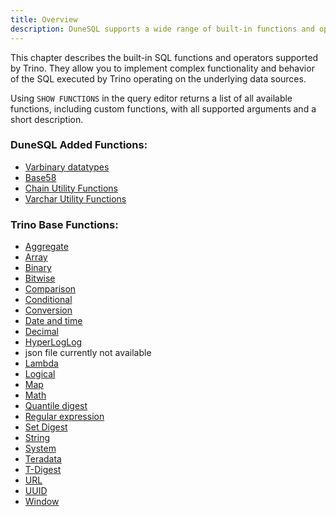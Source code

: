 ```yaml
---
title: Overview
description: DuneSQL supports a wide range of built-in functions and operators.
---
```


This chapter describes the built-in SQL functions and operators supported by Trino. They allow you to implement complex functionality and behavior of the SQL executed by Trino operating on the underlying data sources.

Using ``SHOW FUNCTIONS`` in the query editor returns a list of all available functions, including custom functions, with all supported arguments and a short description.

### DuneSQL Added Functions:
- [Varbinary datatypes](/query-app/query-engine/Functions-and-operators/varbinary)
- [Base58](/query-app/query-engine/Functions-and-operators/base58)
- [Chain Utility Functions](/query-app/query-engine/Functions-and-operators/chain-utility-functions)
- [Varchar Utility Functions](/query-app/query-engine/Functions-and-operators/varchar-utility-functions)
### Trino Base Functions:
- [Aggregate](query-app/query-engine/Functions-and-operators/aggregate)  
- [Array](/query-app/query-engine/Functions-and-operators/array)  
- [Binary](/query-app/query-engine/Functions-and-operators/binary)  
- [Bitwise](/query-app/query-engine/Functions-and-operators/bitwise)
- [Comparison](/query-app/query-engine/Functions-and-operators/comparison)  
- [Conditional](/query-app/query-engine/Functions-and-operators/conditional)  
- [Conversion](/query-app/query-engine/Functions-and-operators/conversion)  
- [Date and time](/query-app/query-engine/Functions-and-operators/datetime)  
- [Decimal](/query-app/query-engine/Functions-and-operators/decimal)   
- [HyperLogLog](/query-app/query-engine/Functions-and-operators/hyperloglog)    
- json file currently not available
- [Lambda](/query-app/query-engine/Functions-and-operators/lambda)  
- [Logical](/query-app/query-engine/Functions-and-operators/logical)    
- [Map](/query-app/query-engine/Functions-and-operators/map)  
- [Math](/query-app/query-engine/Functions-and-operators/math)  
- [Quantile digest](/query-app/query-engine/Functions-and-operators/qdigest)  
- [Regular expression](/query-app/query-engine/Functions-and-operators/regexp)   
- [Set Digest](/query-app/query-engine/Functions-and-operators/setdigest)  
- [String](/query-app/query-engine/Functions-and-operators/string)  
- [System](/query-app/query-engine/Functions-and-operators/system)  
- [Teradata](/query-app/query-engine/Functions-and-operators/teradata)  
- [T-Digest](/query-app/query-engine/Functions-and-operators/tdigest)  
- [URL](/query-app/query-engine/Functions-and-operators/url)  
- [UUID](/query-app/query-engine/Functions-and-operators/uuid)
- [Window](/query-app/query-engine/Functions-and-operators/window)  


